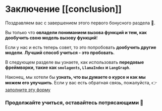 # Заключение [[conclusion]]

Поздравляем вас с завершением этого первого бонусного раздела 🥳.

Вы только что **овладели пониманием вызова функций и тем, как дообучить свою модель вызову функций**!

Если у нас и есть теперь совет, то это попробовать **дообучить другие модели**. **Лучший способ учиться - это пробовать**.

В следующем разделе вы узнаете, как использовать **передовые фреймворки, такие как `smolagents`, `LlamaIndex` и `LangGraph`**.

Наконец, мы хотели бы **узнать, что вы думаете о курсе и как мы можем его улучшить**. Если у вас есть обратная связь, пожалуйста, 👉 [заполните эту форму](https://docs.google.com/forms/d/e/1FAIpQLSe9VaONn0eglax0uTwi29rIn4tM7H2sYmmybmG5jJNlE5v0xA/viewform?usp=dialog)

### Продолжайте учиться, оставайтесь потрясающими 🤗